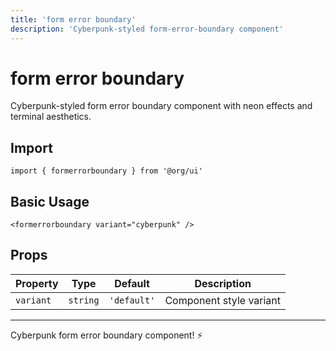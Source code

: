 ```yaml
---
title: 'form error boundary'
description: 'Cyberpunk-styled form-error-boundary component'
---
```


# form error boundary

Cyberpunk-styled form error boundary component with neon effects and terminal aesthetics.

## Import

```svelte
import { formerrorboundary } from '@org/ui'
```

## Basic Usage

```svelte
<formerrorboundary variant="cyberpunk" />
```

## Props

| Property | Type | Default | Description |
|----------|------|---------|-------------|
| `variant` | `string` | `'default'` | Component style variant |

---

Cyberpunk form error boundary component! ⚡
